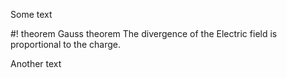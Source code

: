 Some text

#! theorem Gauss theorem
The divergence of the Electric field is proportional to the charge.


Another text